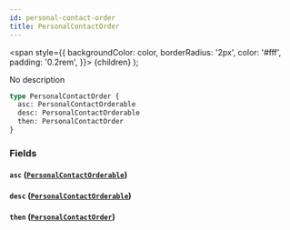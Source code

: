 ```yaml
---
id: personal-contact-order
title: PersonalContactOrder
---
```


<span
style={{
      backgroundColor: color,
      borderRadius: '2px',
      color: '#fff',
      padding: '0.2rem',
    }}>
{children}
</span>
);

No description

```graphql
type PersonalContactOrder {
  asc: PersonalContactOrderable
  desc: PersonalContactOrderable
  then: PersonalContactOrder
}
```

### Fields

#### `asc` ([`PersonalContactOrderable`](/docs/schema/enums/personal-contact-orderable))

#### `desc` ([`PersonalContactOrderable`](/docs/schema/enums/personal-contact-orderable))

#### `then` ([`PersonalContactOrder`](/docs/schema/inputs/personal-contact-order))
